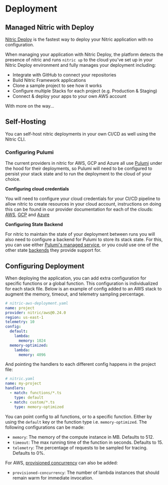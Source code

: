 
# Deployment

## Managed Nitric with Deploy

[Nitric Deploy](https://deploy.nitric.io) is the fastest way to deploy your Nitric application with no configuration.

When managing your application with Nitric Deploy, the platform detects the presence of nitric and runs `nitric up` to the cloud you've set up in your Nitric Deploy environment and fully manages your deployment including:

- Integrate with GitHub to connect your repositories
- Build Nitric Framework applications
- Clone a sample project to see how it works
- Configure multiple Stacks for each project (e.g. Production & Staging)
- Connect & deploy your apps to your own AWS account

With more on the way...

## Self-Hosting

You can self-host nitric deployments in your own CI/CD as well using the Nitric CLI.

### Configuring Pulumi

The current providers in nitric for AWS, GCP and Azure all use [Pulumi](https://pulumi.com) under the hood for their deployments, so Pulumi will need to be configured to persist your stack state and to run the deployment to the cloud of your choice.

**Configuring cloud credentials**

You will need to configure your cloud credentials for your CI/CD pipeline to allow nitric to create resources in your cloud account, instructions on doing this can be found in our provider documentation for each of the clouds: [AWS](/reference/providers/aws), [GCP](/reference/providers/gcp) and [Azure](/reference/providers/azure)

**Configuring State Backend**

For nitric to maintain the state of your deployment between runs you will also need to configure a backend for Pulumi to store its stack state. For this, you can use either [Pulumi's managed service](https://www.pulumi.com/intro/concepts/state/#logging-into-the-pulumi-service-backend), or you could use one of the other state [backends](https://www.pulumi.com/intro/concepts/state/#logging-into-a-self-managed-backend) they provide support for.

## Configuring Deployment

When deploying the application, you can add extra configuration for specific functions or a global function. This configuration is individualized for each stack file. Below is an example of config added to an AWS stack to augment the memory, timeout, and telemetry sampling percentage.

```yaml
# nitric-aws-deployment.yaml
name: project
provider: nitric/aws@0.24.0
region: us-east-1
telemetry: 10
config:
  default:
    lambda:
      memory: 1024
  memory-optimized:
    lambda:
      memory: 4096
```

And pointing the handlers to each different config happens in the project file:

```yaml
# nitric.yaml
name: my-project
handlers:
  - match: functions/*.ts
    type: default
  - match: custom/*.ts
    type: memory-optimized
```

You can point config to all functions, or to a specific function. Either by using the `default` key or the function type i.e. `memory-optimized`. The following configurations can be made:

- `memory`: The memory of the compute instance in MB. Defaults to 512.
- `timeout`: The max running time of the function in seconds. Defaults to 15.
- `telemetry`: The percentage of requests to be sampled for tracing. Defaults to 0%.

For AWS, [provisioned concurrency](https://docs.aws.amazon.com/lambda/latest/dg/provisioned-concurrency.html) can also be added:

- `provisioned-concurrency`: The number of lambda instances that should remain warm for immediate invocation.
